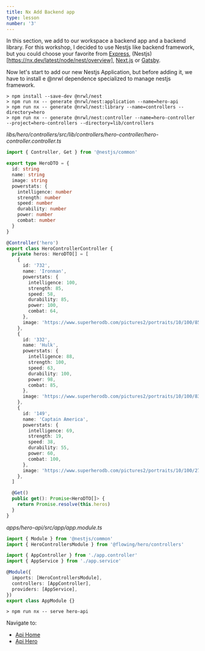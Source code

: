 ```yaml
---
title: Nx Add Backend app
type: lesson
number: '3'
---
```


In this section, we add to our workspace a backend app and a backend library.
For this workshop, I decided to use Nestjs like backend framework, but you could
choose your favorite from
[Express](https://nx.dev/latest/node/express/overview),
(Nestjs)[https://nx.dev/latest/node/nest/overview],
[Next.js](https://nx.dev/latest/node/next/overview) or
[Gatsby](https://nx.dev/latest/node/gatsby/overview).

Now let's start to add our new Nestjs Application, but before adding it, we have
to install e @nrwl dependence specialized to manage nestjs framework.

```
> npm install --save-dev @nrwl/nest
> npm run nx -- generate @nrwl/nest:application --name=hero-api
> npm run nx -- generate @nrwl/nest:library --name=controllers --directory=hero
> npm run nx -- generate @nrwl/nest:controller --name=hero-controller --project=hero-controllers --directory=lib/controllers
```

_libs/hero/controllers/src/lib/controllers/hero-controller/hero-controller.controller.ts_

```ts
import { Controller, Get } from '@nestjs/common'

export type HeroDTO = {
  id: string
  name: string
  image: string
  powerstats: {
    intelligence: number
    strength: number
    speed: number
    durability: number
    power: number
    combat: number
  }
}

@Controller('hero')
export class HeroControllerController {
  private heros: HeroDTO[] = [
    {
      id: '732',
      name: 'Ironman',
      powerstats: {
        intelligence: 100,
        strength: 85,
        speed: 58,
        durability: 85,
        power: 100,
        combat: 64,
      },
      image: 'https://www.superherodb.com/pictures2/portraits/10/100/85.jpg',
    },
    {
      id: '332',
      name: 'Hulk',
      powerstats: {
        intelligence: 88,
        strength: 100,
        speed: 63,
        durability: 100,
        power: 98,
        combat: 85,
      },
      image: 'https://www.superherodb.com/pictures2/portraits/10/100/83.jpg',
    },
    {
      id: '149',
      name: 'Captain America',
      powerstats: {
        intelligence: 69,
        strength: 19,
        speed: 38,
        durability: 55,
        power: 60,
        combat: 100,
      },
      image: 'https://www.superherodb.com/pictures2/portraits/10/100/274.jpg',
    },
  ]

  @Get()
  public get(): Promise<HeroDTO[]> {
    return Promise.resolve(this.heros)
  }
}
```

_apps/hero-api/src/app/app.module.ts_

```ts
import { Module } from '@nestjs/common'
import { HeroControllersModule } from '@flowing/hero/controllers'

import { AppController } from './app.controller'
import { AppService } from './app.service'

@Module({
  imports: [HeroControllersModule],
  controllers: [AppController],
  providers: [AppService],
})
export class AppModule {}
```

```
> npm run nx -- serve hero-api
```

Navigate to:

- [Api Home](http://localhost:3333/api)
- [Api Hero](http://localhost:3333/api/hero)
